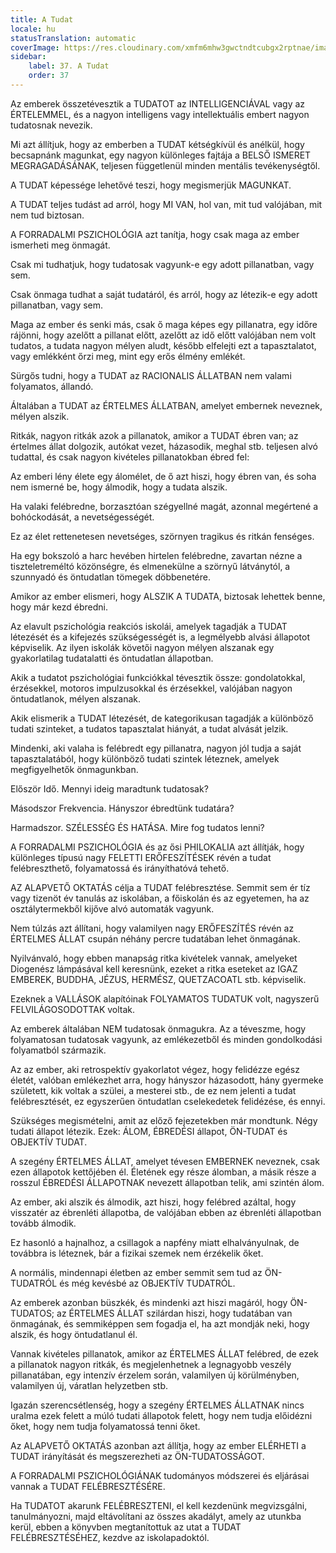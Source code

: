 ```yaml
---
title: A Tudat
locale: hu
statusTranslation: automatic
coverImage: https://res.cloudinary.com/xmfm6mhw3gwctndtcubgx2rptnae/image/upload/v1740337243/small_cover_educacion_fundamental_a051170f1c.webp
sidebar:
    label: 37. A Tudat
    order: 37
---
```

Az emberek összetévesztik a TUDATOT az INTELLIGENCIÁVAL vagy az ÉRTELEMMEL, és a nagyon intelligens vagy intellektuális embert nagyon tudatosnak nevezik.

Mi azt állítjuk, hogy az emberben a TUDAT kétségkívül és anélkül, hogy becsapnánk magunkat, egy nagyon különleges fajtája a BELSŐ ISMERET MEGRAGADÁSÁNAK, teljesen függetlenül minden mentális tevékenységtől.

A TUDAT képessége lehetővé teszi, hogy megismerjük MAGUNKAT.

A TUDAT teljes tudást ad arról, hogy MI VAN, hol van, mit tud valójában, mit nem tud biztosan.

A FORRADALMI PSZICHOLÓGIA azt tanítja, hogy csak maga az ember ismerheti meg önmagát.

Csak mi tudhatjuk, hogy tudatosak vagyunk-e egy adott pillanatban, vagy sem.

Csak önmaga tudhat a saját tudatáról, és arról, hogy az létezik-e egy adott pillanatban, vagy sem.

Maga az ember és senki más, csak ő maga képes egy pillanatra, egy időre rájönni, hogy azelőtt a pillanat előtt, azelőtt az idő előtt valójában nem volt tudatos, a tudata nagyon mélyen aludt, később elfelejti ezt a tapasztalatot, vagy emlékként őrzi meg, mint egy erős élmény emlékét.

Sürgős tudni, hogy a TUDAT az RACIONALIS ÁLLATBAN nem valami folyamatos, állandó.

Általában a TUDAT az ÉRTELMES ÁLLATBAN, amelyet embernek neveznek, mélyen alszik.

Ritkák, nagyon ritkák azok a pillanatok, amikor a TUDAT ébren van; az értelmes állat dolgozik, autókat vezet, házasodik, meghal stb. teljesen alvó tudattal, és csak nagyon kivételes pillanatokban ébred fel:

Az emberi lény élete egy álomélet, de ő azt hiszi, hogy ébren van, és soha nem ismerné be, hogy álmodik, hogy a tudata alszik.

Ha valaki felébredne, borzasztóan szégyellné magát, azonnal megértené a bohóckodását, a nevetségességét.

Ez az élet rettenetesen nevetséges, szörnyen tragikus és ritkán fenséges.

Ha egy bokszoló a harc hevében hirtelen felébredne, zavartan nézne a tiszteletreméltó közönségre, és elmenekülne a szörnyű látványtól, a szunnyadó és öntudatlan tömegek döbbenetére.

Amikor az ember elismeri, hogy ALSZIK A TUDATA, biztosak lehettek benne, hogy már kezd ébredni.

Az elavult pszichológia reakciós iskolái, amelyek tagadják a TUDAT létezését és a kifejezés szükségességét is, a legmélyebb alvási állapotot képviselik. Az ilyen iskolák követői nagyon mélyen alszanak egy gyakorlatilag tudatalatti és öntudatlan állapotban.

Akik a tudatot pszichológiai funkciókkal tévesztik össze: gondolatokkal, érzésekkel, motoros impulzusokkal és érzésekkel, valójában nagyon öntudatlanok, mélyen alszanak.

Akik elismerik a TUDAT létezését, de kategorikusan tagadják a különböző tudati szinteket, a tudatos tapasztalat hiányát, a tudat alvását jelzik.

Mindenki, aki valaha is felébredt egy pillanatra, nagyon jól tudja a saját tapasztalatából, hogy különböző tudati szintek léteznek, amelyek megfigyelhetők önmagunkban.

Először Idő. Mennyi ideig maradtunk tudatosak?

Másodszor Frekvencia. Hányszor ébredtünk tudatára?

Harmadszor. SZÉLESSÉG ÉS HATÁSA. Mire fog tudatos lenni?

A FORRADALMI PSZICHOLÓGIA és az ősi PHILOKALIA azt állítják, hogy különleges típusú nagy FELETTI ERŐFESZÍTÉSEK révén a tudat felébreszthető, folyamatossá és irányíthatóvá tehető.

AZ ALAPVETŐ OKTATÁS célja a TUDAT felébresztése. Semmit sem ér tíz vagy tizenöt év tanulás az iskolában, a főiskolán és az egyetemen, ha az osztálytermekből kijőve alvó automaták vagyunk.

Nem túlzás azt állítani, hogy valamilyen nagy ERŐFESZÍTÉS révén az ÉRTELMES ÁLLAT csupán néhány percre tudatában lehet önmagának.

Nyilvánvaló, hogy ebben manapság ritka kivételek vannak, amelyeket Diogenész lámpásával kell keresnünk, ezeket a ritka eseteket az IGAZ EMBEREK, BUDDHA, JÉZUS, HERMÉSZ, QUETZACOATL stb. képviselik.

Ezeknek a VALLÁSOK alapítóinak FOLYAMATOS TUDATUK volt, nagyszerű FELVILÁGOSODOTTAK voltak.

Az emberek általában NEM tudatosak önmagukra. Az a téveszme, hogy folyamatosan tudatosak vagyunk, az emlékezetből és minden gondolkodási folyamatból származik.

Az az ember, aki retrospektív gyakorlatot végez, hogy felidézze egész életét, valóban emlékezhet arra, hogy hányszor házasodott, hány gyermeke született, kik voltak a szülei, a mesterei stb., de ez nem jelenti a tudat felébresztését, ez egyszerűen öntudatlan cselekedetek felidézése, és ennyi.

Szükséges megismételni, amit az előző fejezetekben már mondtunk. Négy tudati állapot létezik. Ezek: ÁLOM, ÉBREDÉSI állapot, ÖN-TUDAT és OBJEKTÍV TUDAT.

A szegény ÉRTELMES ÁLLAT, amelyet tévesen EMBERNEK neveznek, csak ezen állapotok kettőjében él. Életének egy része álomban, a másik része a rosszul ÉBREDÉSI ÁLLAPOTNAK nevezett állapotban telik, ami szintén álom.

Az ember, aki alszik és álmodik, azt hiszi, hogy felébred azáltal, hogy visszatér az ébrenléti állapotba, de valójában ebben az ébrenléti állapotban tovább álmodik.

Ez hasonló a hajnalhoz, a csillagok a napfény miatt elhalványulnak, de továbbra is léteznek, bár a fizikai szemek nem érzékelik őket.

A normális, mindennapi életben az ember semmit sem tud az ÖN-TUDATRÓL és még kevésbé az OBJEKTÍV TUDATRÓL.

Az emberek azonban büszkék, és mindenki azt hiszi magáról, hogy ÖN-TUDATOS; az ÉRTELMES ÁLLAT szilárdan hiszi, hogy tudatában van önmagának, és semmiképpen sem fogadja el, ha azt mondják neki, hogy alszik, és hogy öntudatlanul él.

Vannak kivételes pillanatok, amikor az ÉRTELMES ÁLLAT felébred, de ezek a pillanatok nagyon ritkák, és megjelenhetnek a legnagyobb veszély pillanatában, egy intenzív érzelem során, valamilyen új körülményben, valamilyen új, váratlan helyzetben stb.

Igazán szerencsétlenség, hogy a szegény ÉRTELMES ÁLLATNAK nincs uralma ezek felett a múló tudati állapotok felett, hogy nem tudja előidézni őket, hogy nem tudja folyamatossá tenni őket.

Az ALAPVETŐ OKTATÁS azonban azt állítja, hogy az ember ELÉRHETI a TUDAT irányítását és megszerezheti az ÖN-TUDATOSSÁGOT.

A FORRADALMI PSZICHOLÓGIÁNAK tudományos módszerei és eljárásai vannak a TUDAT FELÉBRESZTÉSÉRE.

Ha TUDATOT akarunk FELÉBRESZTENI, el kell kezdenünk megvizsgálni, tanulmányozni, majd eltávolítani az összes akadályt, amely az utunkba kerül, ebben a könyvben megtanítottuk az utat a TUDAT FELÉBRESZTÉSÉHEZ, kezdve az iskolapadoktól.

